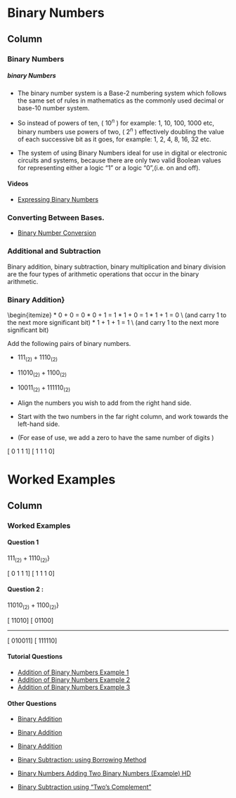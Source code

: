 

Binary Numbers {data-navmenu="Binary Numbers"}
==================================

Column{.tabset}
-------------------------------------------------

### Binary Numbers

<h5> binary Numbers</h5>


* The binary number system is a Base-2 numbering system which follows the same set of rules in mathematics as the commonly used decimal or base-10 number system. 

* So instead of powers of ten, ( $10^n$ ) for example: 1, 10, 100, 1000 etc, binary numbers use powers of two, ( $2^n$ ) effectively doubling the value of each successive bit as it goes, for example: 1, 2, 4, 8, 16, 32 etc.

* The system of using Binary Numbers ideal for use in digital or electronic circuits and systems, because there are only two valid Boolean values for representing either a logic “1” or a logic “0”,(i.e. on and off).

#### Videos 
* <a href="https://www.youtube.com/watch?v=/xyo2UiDpND8"> Expressing Binary Numbers</a>

### Converting Between Bases.

* <a href="https://www.youtube.com/watch?v=/Xj75KbggKMU">Binary Number Conversion</a>

### Additional and Subtraction

Binary addition, binary subtraction, binary multiplication and binary division are the four types of arithmetic operations that occur in the binary arithmetic. 

### Binary Addition}

\textbf{Rules of Binary Addition}
\begin{itemize}
*  0 + 0 = 0
*  0 + 1 = 1
*  1 + 0 = 1
*  1 + 1 = 0 \\ (and carry 1 to the next more significant bit)
*  1 + 1 + 1 = 1 \\ (and carry 1 to the next more significant bit)

Add the following pairs of binary numbers.

*  $111_{(2)} + 1110_{(2)}$ 

*  $11010_{(2)} + 1100_{(2)}$

*  $10011_{(2)} + 111110_{(2)}$


*  Align the numbers you wish to add from the right hand side.
*  Start with the two numbers in the far right column, and work towards the left-hand side.

*  (For ease of use, we add a zero to have the same number of digits
)

\[ 0 1 1 1\]
\[ 1 1 1 0\]


Worked Examples {data-navmenu="Binary Numbers"}
==================================

Column{.tabset}
-------------------------------------------------

### Worked Examples

#### Question 1 

 $111_{(2)} + 1110_{(2)}$}

\[ 0 1 1 1\]
\[ 1 1 1 0\]



\textbf{Answer : $111_{(2)} + 1110_{(2)} = 10101_{(2)}	$}


#### Question 2 : 

$11010_{(2)} + 1100_{(2)}$}

\[ 11010\]
\[ 01100\]



\textbf{Answer : $11010_{(2)} + 1100_{(2)} = 100110_{(2)}	$}

------------------------------------------------

\textbf{Question 3 : $10011_{(2)} + 111110_{(2)}$}

\[ 010011\]
\[ 111110\]




\textbf{Answer : $10011_{(2)} + 111110_{(2)} = 1010001_{(2)}$}




#### Tutorial Questions

* <a href="https://youtube.com/watch?v=/qhdgu7LXLX8">Addition of Binary Numbers Example 1</a>
* <a href="https://youtube.com/watch?v=/bi7QmO_dIbk">Addition of Binary Numbers Example 2	</a>
* <a href="https://youtube.com/watch?v=/wL6lYKoBy7M">Addition of Binary Numbers Example 3	</a>

#### Other Questions 



* <a href="https://www.youtube.com/watch?v=/HDQ7PGYo5Y8"> Binary Addition</a>

* <a href="https://www.youtube.com/watch?v=/Hz3PfnllV6I">Binary Addition</a>

* <a href="https://www.youtube.com/watch?v=/cnv7scvjc7o"> Binary Addition </a>

* <a href="https://www.youtube.com/watch?v=/dQMQMvU4GT0"> Binary Subtraction: using Borrowing Method</a>

* <a href="https://www.youtube.com/watch?v=/iwzaZDdaT9g">Binary Numbers Adding Two Binary Numbers (Example) HD</a>
    
* <a href="https://www.youtube.com/watch?v=/DTO3mS5D2lA">Binary Subtraction using "Two's Complement"</a>



